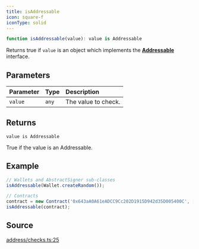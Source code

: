 ```yaml
---
title: isAddressable
icon: square-f
iconType: solid
---
```


```ts
function isAddressable(value): value is Addressable
```

Returns true if `value` is an object which implements the [**Addressable**](../interfaces/Addressable) interface.

## Parameters

| Parameter | Type | Description |
| :------ | :------ | :------ |
| `value` | `any` | The value to check. |

## Returns

`value is Addressable`

True if the value is an Addressable.

## Example

```js
// Wallets and AbstractSigner sub-classes
isAddressable(Wallet.createRandom());

// Contracts
contract = new Contract('0x643aA0A61eADCC9Cc202D1915D942d35D005400C', [], provider);
isAddressable(contract);
```

## Source

[address/checks.ts:25](https://github.com/dominant-strategies/quais.js/blob/f2011176222a6c0c5640e35f5ebc39b662373b76/src/address/checks.ts#L25)
